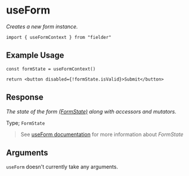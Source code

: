 # useForm

_Creates a new form instance._

```tsx
import { useFormContext } from "fielder"
```

## Example Usage

```tsx
const formState = useFormContext()

return <button disabled={!formState.isValid}>Submit</button>
```

## Response

_The state of the form [(FormState)](/api-reference/useForm#formstate) along with accessors and mutators._

Type; `FormState`

> See [useForm documentation](/api-reference/useForm) for more information about _FormState_

## Arguments

`useForm` doesn't currently take any arguments.
